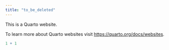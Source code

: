 ```yaml
---
title: "to_be_deleted"
---
```


This is a Quarto website.

To learn more about Quarto websites visit <https://quarto.org/docs/websites>.

```r
1 + 1
```
